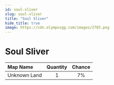 ```yaml
---
id: soul-sliver
slug: soul-sliver
title: "Soul Sliver"
hide_title: true
image: https://cdn.olympusgg.com/images/2703.png
---
```



# <ItemIcon iconId="2703" height="32"/> Soul Sliver
|Map Name|Quantity|Chance|
|:--|:-:|:-:|
|Unknown Land|1|7%|

